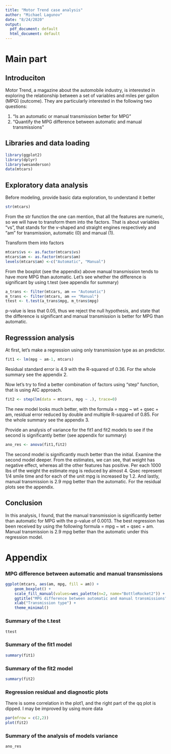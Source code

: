 ```yaml
---
title: "Motor Trend case analysis"
author: "Michael Lagunov"
date: "8/24/2020"
output:
  pdf_document: default
  html_document: default
---
```


# Main part
## Introduciton

Motor Trend, a magazine about the automobile industry, is interested in exploring the relationship between a set of variables and miles per gallon (MPG) (outcome). They are particularly interested in the following two questions:

1. “Is an automatic or manual transmission better for MPG”
2. "Quantify the MPG difference between automatic and manual transmissions"

## Libraries and data loading
```r
library(ggplot2)
library(dplyr)
library(wesanderson)
data(mtcars)
```

## Exploratory data analysis

Before modeling, provide basic data exploration, to understand it better
```r
str(mtcars)
```

From the str function the one can mention, that all the features are numeric, so we will have to transform them into the factors. That is about variables "vs", that stands for the v-shaped and straight engines respectively and "am" for transmission, automatic (0) and manual (1).

Transform them into factors
```r
mtcars$vs <- as.factor(mtcars$vs)
mtcars$am <- as.factor(mtcars$am)
levels(mtcars$am) <-c("Automatic", "Manual")
```


From the boxplot (see the appendix) above manual transmission tends to have more MPG than automatic. Let's see whether the difference is significant by using t.test (see appendix for summary)

```r
a_trans <- filter(mtcars, am == "Automatic")
m_trans <- filter(mtcars, am == "Manual")
ttest <- t.test(a_trans$mpg, m_trans$mpg)
```
p-value is less that 0.05, thus we reject the null hypothesis, and state that the difference is significant and manual transmission is better for MPG than automatic.


## Regresssion analysis

At first, let's make a regression using only transmission type as an predictor.

```r
fit1 <- lm(mpg ~ am-1, mtcars)
```
Residual standard error is 4.9 with the R-squared of 0.36. For the whole summary see the appendix 2.

Now let's try to find a better combination of factors using "step" function, that is using AIC approach.

```r
fit2 <- step(lm(data = mtcars, mpg ~ .), trace=0)
```
The new model looks much better, with the formula = mpg ~ wt + qsec + am, residual error reduced by double and multiple R-squared of 0.85. For the whole summary see the appendix 3.

Provide an analysis of variance for the fit1 and fit2 models to see if the second is significantly better (see appendix for summary)

```r
ano_res <- anova(fit1,fit2)
```
The second model is significantly much better than the initial. Examine the second model deeper. From the estimates, we can see, that weight has negative effect, whereas all the other features has positive. Per each 1000 lbs of the weight the estimate mpg is reduced by almost 4. Qsec represent 1/4 smile time and for each of the unit mpg is increased by 1.2. And lastly, manual transmission is 2.9 mpg better than the automatic. For the residual plots see the appendix.


## Conclusion

In this analysis, I found, that the manual transmission is significantly better than automatic for MPG with the p-value of 0.0013. The best regression has been received by using the following formula = mpg ~ wt + qsec + am. Manual transmission is 2.9 mpg better than the automatic under this regression model.

\newpage
# Appendix

### MPG difference between automatic and manual transmissions

```r
ggplot(mtcars, aes(am, mpg, fill = am)) +
    geom_boxplot() +
    scale_fill_manual(values=wes_palette(n=2, name="BottleRocket2")) +
    ggtitle("MPG difference between automatic and manual transmissions") +
    xlab("Transmission type") +
    theme_minimal()
```

### Summary of the t.test
```r
ttest
```


### Summary of the fit1 model

```r
summary(fit1)
```

### Summary of the fit2 model

```r
summary(fit2)
```

### Regression residual and diagnostic plots

There is some correlation in the plot1, and the right part of the qq plot is dipped. I may be improved by using more data
```r
par(mfrow = c(2,2))
plot(fit2)
```

### Summary of the analysis of models variance

```r
ano_res
```

